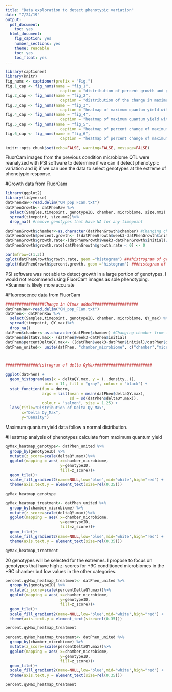 ```yaml
---
title: "Data exploration to detect phenotypic variation"
date: "7/24/19"
output:
  pdf_document:
    toc: yes
  html_document:
    fig_caption: yes
    number_sections: yes
    theme: readable
    toc: yes
    toc_float: yes
---
```


```r

library(captioner)
library(knitr)
fig_nums <- captioner(prefix = "Fig.")
fig.1_cap <- fig_nums(name = "fig_1", 
                        caption = "distribution of percent growth and growth rates")
fig.2_cap <- fig_nums(name = "fig_2", 
                        caption = "distribution of the change in maximum quantum yield")
fig.3_cap <- fig_nums(name = "fig_3", 
                        caption = "heatmap of maximum quantum yield with the z-score calculated across genotypes")
fig.4_cap <- fig_nums(name = "fig_4", 
                        caption = "heatmap of maximum quantum yield with the z-score calculated across chamber and microbiome treatment")
fig.5_cap <- fig_nums(name = "fig_5", 
                        caption = "heatmap of percent change of maximum quantum yield with the z-score calculated across genotype")
fig.6_cap <- fig_nums(name = "fig_6", 
                        caption = "heatmap of percent change of maximum quantum yield with the z-score calculated across chamber and microbiome treatment")

```

```r
knitr::opts_chunk$set(echo=FALSE, warning=FALSE, message=FALSE)
```



FluorCam images from the previous condition microbiome QTL were reanalyzed with PSI software to determine if we can i) detect phenotypic variation and ii) if we can use the data to select genotypes at the extreme of phenotypic response.

#Growth data from FluorCam

```r
library(ggplot2)
library(tidyverse)
datPhenRaw<-read.delim("CM_pop_FCam.txt")
datPhenGrowth<- datPhenRaw %>%
  select(Samples,timepoint, genotypeID, chamber, microbiome, size.mm2) %>%
  spread(timepoint, size.mm2)%>%
  drop_na() #remove genotypes that have NA for any timepoint

datPhenGrowth$chamber<-as.character(datPhenGrowth$chamber) #Changing chamber from integer to character class
datPhenGrowth$percent.growth<- ((datPhenGrowth$week3-datPhenGrowth$initial)/datPhenGrowth$initial)*100
datPhenGrowth$growth.rate<-(datPhenGrowth$week3-datPhenGrowth$initial)/21
datPhenGrowth$growth.rate[datPhenGrowth$growth.rate < 0] <- 0

par(mfrow=c(1,3))
qplot(datPhenGrowth$growth.rate, geom ="histogram") ###histrogram of growth rate
qplot(datPhenGrowth$percent.growth, geom ="histogram") ###histogram of percent growth 

```


PSI software was not able to detect growth in a large portion of genotypes. I would not recommend using FluorCam images as sole phenotyping. *Scanner is likely more accurate

#Fluorescence data from FluorCam
```r

#################Change in QYmax added####################
datPhenRaw<-read.delim("CM_pop_FCam.txt")
datPhen<- datPhenRaw %>%
  select(Samples,timepoint, genotypeID, chamber, microbiome, QY_max) %>%
  spread(timepoint, QY_max)%>%
  drop_na()
datPhen$chamber<-as.character(datPhen$chamber) #Changing chamber from integer to character class
datPhen$deltaQY.max<- (datPhen$week3-datPhen$initial)
datPhen$percentDeltaQY.max<- ((datPhen$week3-datPhen$initial)/datPhen$initial)*100
datPhen_united<- unite(datPhen, "chamber_microbiome", c("chamber","microbiome"))



##############Histrogram of delta QyMax#########################

ggplot(datPhen) + 
  geom_histogram(aes(x = deltaQY.max, y = (..density..)), 
                 bins = 11, fill = "gray", colour = "black") +
  stat_function(fun = dnorm, 
                args = list(mean = mean(datPhen$deltaQY.max),
                            sd = sd(datPhen$deltaQY.max)), 
                colour = "salmon", size = 1.25) +
  labs(title="Distribution of Delta Qy_Max", 
       x="Delta Qy_Max",
       y="Density")


```


Maximum quantum yield data follow a normal distribution.

#Heatmap analysis of phenotypes calculate from maximum quantum yield
```r

qyMax_heatmap_genotype<- datPhen_united %>%
  group_by(genotypeID) %>%
  mutate(z_score=scale(deltaQY.max))%>%
  ggplot(mapping = aes( x=chamber_microbiome,
                        y=genotypeID, 
                        fill=z_score))+
  geom_tile()+
  scale_fill_gradient2(name=NULL,low="blue",mid='white',high="red") +
  theme(axis.text.y = element_text(size=rel(0.35)))

qyMax_heatmap_genotype
```

```r

qyMax_heatmap_treatment<- datPhen_united %>%
  group_by(chamber_microbiome) %>%
  mutate(z_score=scale(deltaQY.max))%>%
  ggplot(mapping = aes( x=chamber_microbiome,
                        y=genotypeID, 
                        fill=z_score))+
  geom_tile()+
  scale_fill_gradient2(name=NULL,low="blue",mid='white',high="red") +
  theme(axis.text.y = element_text(size=rel(0.35)))

qyMax_heatmap_treatment
```
20 genotypes will be selected for the extremes. I propose to focus on genotypes that have high z-scores for +9C conditioned microbiomes in the +9C chamber but low values in the other categories. 

```r

percent.qyMax_heatmap_treatment<- datPhen_united %>%
  group_by(genotypeID) %>%
  mutate(z_score=scale(percentDeltaQY.max))%>%
  ggplot(mapping = aes( x=chamber_microbiome,
                        y=genotypeID, 
                        fill=z_score))+
  geom_tile()+
  scale_fill_gradient2(name=NULL,low="blue",mid='white',high="red") +
  theme(axis.text.y = element_text(size=rel(0.35)))

percent.qyMax_heatmap_treatment
```
```r

percent.qyMax_heatmap_treatment<- datPhen_united %>%
  group_by(chamber_microbiome) %>%
  mutate(z_score=scale(percentDeltaQY.max))%>%
  ggplot(mapping = aes( x=chamber_microbiome,
                        y=genotypeID, 
                        fill=z_score))+
  geom_tile()+
  scale_fill_gradient2(name=NULL,low="blue",mid='white',high="red") +
  theme(axis.text.y = element_text(size=rel(0.35)))

percent.qyMax_heatmap_treatment
```
